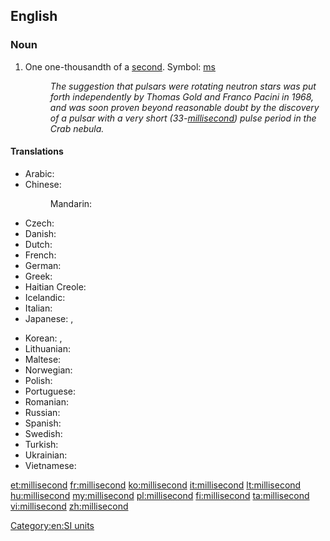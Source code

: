 ==English==

===Noun===
{{en-noun}}

# One one-thousandth of a [[second]]. Symbol: [[ms]]
#: ''The suggestion that pulsars were rotating neutron stars was put forth independently by Thomas Gold and Franco Pacini in 1968, and was soon proven beyond reasonable doubt by the discovery of a pulsar with a very short (33-[[millisecond]]) pulse period in the Crab nebula.''<sup>{{w|Pulsar|W}}</sup>

====Translations====
{{trans-top|one one-thousandth of a second}}
* Arabic: {{t|ar|ميلي ثانية|f|tr=mili ṯāniya|sc=Arab}}
* Chinese:
*: Mandarin: {{t|cmn|毫秒|tr=háomiǎo|sc=Hani}}
* Czech: {{t|cs|milisekunda|f}}
* Danish: {{t-|da|millisekund}}
* Dutch: {{t+|nl|milliseconde|m}}
* French: {{t+|fr|milliseconde|f}}
* German: {{t+|de|Millisekunde|f}}
* Greek: {{t-|el|μιλιδευτερόλεπτο|n|tr=milidefterólepto|sc=Grek}}
* Haitian Creole: {{tø|ht|milisgond}}
* Icelandic: {{t-|is|millísekúnda}}
* Italian: {{t+|it|millisecondo|m}}
* Japanese: {{t|ja|ミリ秒|tr=miri-byō|sc=Jpan}}, {{t|ja|ミリセカント|tr=mirisekanto|sc=Jpan}}
{{trans-mid}}
* Korean: {{t|ko|밀리초|tr=millicho|sc=Kore}}, {{t|ko|밀리세컨드|tr=millisekeondeu|sc=Kore}}
* Lithuanian: {{t+|lt|milisekundė|f}}
* Maltese: {{t-|mt|millisekonda}}
* Norwegian: {{t-|no|millisekund|n}}
* Polish: {{t|pl|milisekunda|f}}
* Portuguese: {{t-|pt|milissegundo|m}}
* Romanian: {{t-|ro|milisecundă|f}}
* Russian: {{t+|ru|миллисекунда|f|tr=millisekúnda}}
* Spanish: {{t+|es|milisegundo|m}}
* Swedish: {{t-|sv|millisekund|c}}
* Turkish: {{t|tr|milisaniye}}
* Ukrainian: {{t-|uk|мілісекунда|f|tr=milisekúnda}}
* Vietnamese: {{t|vi|một phần nghìn giây}}
{{trans-bottom}}

[[Category:en:SI units]]

[[et:millisecond]]
[[fr:millisecond]]
[[ko:millisecond]]
[[it:millisecond]]
[[lt:millisecond]]
[[hu:millisecond]]
[[my:millisecond]]
[[pl:millisecond]]
[[fi:millisecond]]
[[ta:millisecond]]
[[vi:millisecond]]
[[zh:millisecond]]